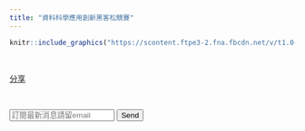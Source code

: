 ```yaml
---
title: "資料科學應用創新黑客松競賽"
---
```



```r
knitr::include_graphics("https://scontent.ftpe3-2.fna.fbcdn.net/v/t1.0-9/48899273_2360104464065042_6969129318786007040_n.png?_nc_cat=105&_nc_oc=AQlY9R1AjW1SruSe_4Df6AFwXduChj3qQLdpai9KB2j6_gm2S57r9JBIuQQbZ4CMD4s&_nc_ht=scontent.ftpe3-2.fna&oh=946f34c23fcbd58936f8978afd32911e&oe=5E1AE63D")
```
<br>

<div id="fb-root"></div>
<script async defer crossorigin="anonymous" src="https://connect.facebook.net/zh_TW/sdk.js#xfbml=1&version=v4.0"></script>
<div class="fb-share-button" data-href="https://sunnzeng.github.io/emajor-website-practice1/" data-layout="button" data-size="small"><a target="_blank" href="https://www.facebook.com/sharer/sharer.php?u=https%3A%2F%2Fsunnzeng.github.io%2Femajor-website-practice1%2F&amp;src=sdkpreparse" class="fb-xfbml-parse-ignore">分享</a></div>

<div class="line-it-button" data-lang="zh_Hant" data-type="share-a" data-ver="3" data-url="https://sunnzeng.github.io/emajor-website-practice1/index.html" data-color="default" data-size="small" data-count="false" style="display: none;"></div>
 <script src="https://d.line-scdn.net/r/web/social-plugin/js/thirdparty/loader.min.js" async="async" defer="defer"></script>
 
<br>


<form name="submit-to-google-sheet">
  <input name="email" type="email" placeholder="訂閱最新消息請留email" required>
  <button type="submit">Send</button>
</form>

<script>
  const scriptURL = 'https://script.google.com/macros/s/AKfycbySCCy4_8CwCGrZ9YswdM0JdcO-VIa0Vn8fWtJcYeyl4nBgsHDY/exec'
  const form = document.forms['submit-to-google-sheet']

  form.addEventListener('submit', e => {
    e.preventDefault()
    fetch(scriptURL, { method: 'POST', body: new FormData(form)})
      .then(response => console.log('Success!', response))
      .catch(error => console.error('Error!', error.message))
  })
</script>


